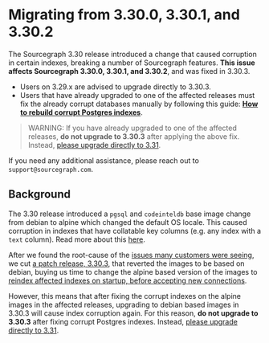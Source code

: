 # Migrating from 3.30.0, 3.30.1, and 3.30.2

The Sourcegraph 3.30 release introduced a change that caused corruption in certain indexes, breaking a number of Sourcegraph features. **This issue affects Sourcegraph 3.30.0, 3.30.1, and 3.30.2**, and was fixed in 3.30.3.

- Users on 3.29.x are advised to upgrade directly to 3.30.3.
- Users that have already upgraded to one of the affected releases must fix the already corrupt databases manually by following this guide: [**How to rebuild corrupt Postgres indexes**](/admin/how-to/rebuild-corrupt-postgres-indexes).

> WARNING: If you have already upgraded to one of the affected releases, **do not upgrade to 3.30.3** after applying the above fix. Instead, [please upgrade directly to 3.31](/admin/migration/3_31).

If you need any additional assistance, please reach out to `support@sourcegraph.com`.

## Background

The 3.30 release introduced a `pgsql` and `codeinteldb` base image change from debian to alpine which changed the default OS locale.
This caused corruption in indexes that have collatable key columns (e.g. any index with a `text` column).
Read more about this [here](https://postgresql.verite.pro/blog/2018/08/27/glibc-upgrade.html).

After we found the root-cause of the [issues many customers were seeing](https://github.com/sourcegraph/sourcegraph/issues/23288), we cut [a patch release, 3.30.3](/technical-changelog#3-30-3), that reverted the images to be based on debian, buying us time to change the alpine based version of the images to [reindex affected indexes on startup, before accepting new connections](https://github.com/sourcegraph/sourcegraph/issues/23310).

However, this means that after fixing the corrupt indexes on the alpine images in the affected releases, upgrading to debian based images in 3.30.3 will cause index corruption again. For this reason, **do not upgrade to 3.30.3** after fixing corrupt Postgres indexes. Instead, [please upgrade directly to 3.31](/admin/migration/3_31).
